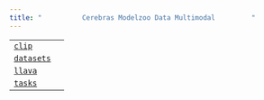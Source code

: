 ```yaml
---
title: "          Cerebras Modelzoo Data Multimodal         "
---
```

  

|     |     |
| --- | --- |  
| [`clip`](cerebras.modelzoo.data.multimodal.clip.html#module-cerebras.modelzoo.data.multimodal.clip "cerebras.modelzoo.data.multimodal.clip") |     |
| [`datasets`](cerebras.modelzoo.data.multimodal.datasets.html#module-cerebras.modelzoo.data.multimodal.datasets "cerebras.modelzoo.data.multimodal.datasets") |     |
| [`llava`](cerebras.modelzoo.data.multimodal.llava.html#module-cerebras.modelzoo.data.multimodal.llava "cerebras.modelzoo.data.multimodal.llava") |     |
| [`tasks`](cerebras.modelzoo.data.multimodal.tasks.html#module-cerebras.modelzoo.data.multimodal.tasks "cerebras.modelzoo.data.multimodal.tasks") |     |